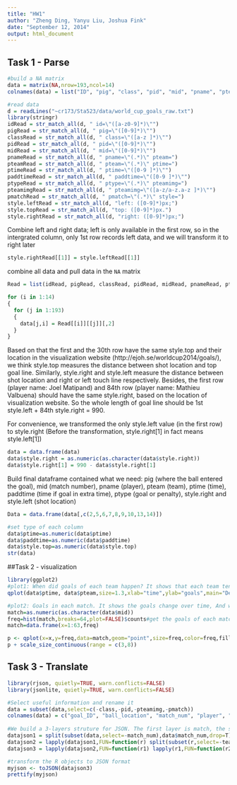 ```yaml
---
title: "HW1"
author: "Zheng Ding, Yanyu Liu, Joshua Fink"
date: "September 12, 2014"
output: html_document
---
```


## Task 1 - Parse

```r
#build a NA matrix
data = matrix(NA,nrow=193,ncol=14)
colnames(data) = list("ID", "pig", "class", "pid", "mid", "pname", "pteam", "ptime", "paddtime", "ptype", "pteamimg", "pmatch", "style.right", "style.top")

#read data
d = readLines("~cr173/Sta523/data/world_cup_goals_raw.txt")
library(stringr)
idRead = str_match_all(d, " id=\"([a-z0-9]*)\"")
pigRead = str_match_all(d, " pig=\"([0-9]*)\"")
classRead = str_match_all(d, " class=\"([a-z ]*)\"")
pidRead = str_match_all(d, " pid=\"([0-9]*)\"")
midRead = str_match_all(d, " mid=\"([0-9]*)\"")
pnameRead = str_match_all(d, " pname=\"(.*)\" pteam=")
pteamRead = str_match_all(d, " pteam=\"(.*)\" ptime=")
ptimeRead = str_match_all(d, " ptime=\"([0-9 ]*)\"")
paddtimeRead = str_match_all(d, " paddtime=\"([0-9 ]*)\"")
ptypeRead = str_match_all(d, " ptype=\"(.*)\" pteamimg=")
pteamimgRead = str_match_all(d, " pteamimg=\"([a-z/a-z.a-z ]*)\"")
pmatchRead = str_match_all(d, " pmatch=\"(.*)\" style=")
style.leftRead = str_match_all(d, "left: ([0-9]*)px;")
style.topRead = str_match_all(d, "top: ([0-9]*)px.")
style.rightRead = str_match_all(d, "right: ([0-9]*)px;")
```

Combine left and right data; left is only available in the first row, so in the intergrated column, only 1st row records left data, and we will transform it to right later 

```r
style.rightRead[[1]] = style.leftRead[[1]]
```

combine all data and pull data in the `NA` matrix

```r
Read = list(idRead, pigRead, classRead, pidRead, midRead, pnameRead, pteamRead, ptimeRead, paddtimeRead, ptypeRead, pteamimgRead, pmatchRead, style.rightRead, style.topRead)

for (i in 1:14)
{
  for (j in 1:193)
  {
    data[j,i] = Read[[i]][[j]][,2]
  }
}
```

Based on that the first and the 30th row have the same style.top and their location in the visualization website (http://ejoh.se/worldcup2014/goals/), we think style.top measures the distance between shot location and top goal line. Similarly, style.right and style.left measure the distance between shot location and right or left touch line respectively. Besides, the first row (player name: Joel Matipand) and 84th row (player name: Mathieu Valbuena) should have the same style.right, based on the location of visualization website. So the whole length of goal line should be 1st style.left + 84th style.right = 990.

For convenience, we transformed the only style.left value (in the first row) to style.right (Before the transformation, style.right[1] in fact means style.left[1]) 

```r
data = data.frame(data)
data$style.right = as.numeric(as.character(data$style.right))
data$style.right[1] = 990 - data$style.right[1]
```

Build final dataframe contained what we need: pig (where the ball entered the goal), mid (match number), pname (player), pteam (team), ptime (time), paddtime (time if goal in extra time), ptype (goal or penalty), style.right and style.left (shot location)

```r
Data = data.frame(data[,c(2,5,6,7,8,9,10,13,14)])

#set type of each column
data$ptime=as.numeric(data$ptime)
data$paddtime=as.numeric(data$paddtime)
data$style.top=as.numeric(data$style.top)
str(data)
```

##Task 2 - visualization
```r
library(ggplot2)
#plot1: When did goals of each team happen? It shows that each team tends to be more defensive or offensive in this World Cup 
qplot(data$ptime, data$pteam,size=1.3,xlab="time",ylab="goals",main="Defensive or offensive team?",color=data$pteam)

#plot2: Goals in each match. It shows the goals change over time, And we can find the excellence of this World Cup.
match=as.numeric(as.character(data$mid))
freq=hist(match,breaks=64,plot=FALSE)$counts#get the goals of each match
match=data.frame(x=1:63,freq)

p <- qplot(x=x,y=freq,data=match,geom="point",size=freq,color=freq,fill,main="Goals in each match",xlab="match",ylab="goals")
p + scale_size_continuous(range = c(3,8))

```


## Task 3 - Translate
```r
library(rjson, quietly=TRUE, warn.conflicts=FALSE)
library(jsonlite, quietly=TRUE, warn.conflicts=FALSE)

#Select useful information and rename it
data = subset(data,select=c(-class,-pid,-pteamimg,-pmatch))
colnames(data) = c("goal_ID", "ball_location", "match_num", "player", "team_name", "time",	"time_extra",	"type",	"right", "top")
  
#We build a 3-layers struture for JSON. The first layer is match, the second one is team and the third one is goal. 
datajson1 = split(subset(data,select=-match_num),data$match_num,drop=T)
datajson2 = lapply(datajson1,FUN=function(r) split(subset(r,select=-team_name),r$team_name,drop=T))
datajson3 = lapply(datajson2,FUN=function(r1) lapply(r1,FUN=function(r2)split(subset(r2,select=-goal_ID),r2$goal_ID,drop=T)))

#transform the R objects to JSON format
myjson <- toJSON(datajson3)
prettify(myjson)

```